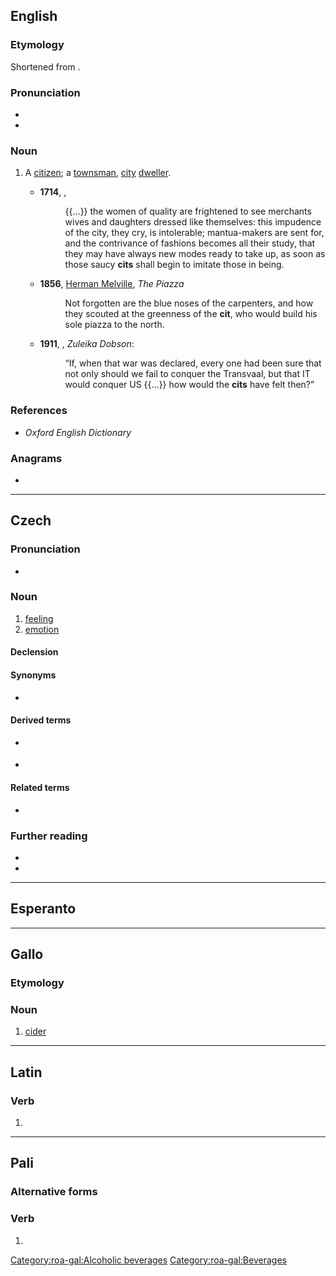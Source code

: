 {{also|cit.}}
==English==

===Etymology===
Shortened from {{m|en|citizen}}.

===Pronunciation===
* {{IPA|/sɪt/|lang=en}}
* {{rhymes|ɪt|lang=en}}

===Noun===
{{en-noun}}

# {{lb|en|derogatory|now|rare}} A [[citizen]]; a [[townsman]], [[city]] [[dweller]].
#* '''1714''', {{w|Bernard Mandeville}}, ''{{w|The Fable of the Bees}}''
#*: {{...}} the women of quality are frightened to see merchants wives and daughters dressed like themselves: this impudence of the city, they cry, is intolerable; mantua-makers are sent for, and the contrivance of fashions becomes all their study, that they may have always new modes ready to take up, as soon as those saucy '''cits''' shall begin to imitate those in being.
#* '''1856''', [[w:Herman Melville|Herman Melville]], ''The Piazza''
#*: Not forgotten are the blue noses of the carpenters, and how they scouted at the greenness of the '''cit''', who would build his sole piazza to the north.
#* '''1911''', {{w|Max Beerbohm}}, ''Zuleika Dobson'':
#*: “If, when that war was declared, every one had been sure that not only should we fail to conquer the Transvaal, but that IT would conquer US {{...}} how would the '''cits''' have felt then?”

===References===
* ''Oxford English Dictionary''

===Anagrams===
* {{anagrams|en|a=cit|ICT|TCI|TIC|tic}}

----

==Czech==

===Pronunciation===
* {{cs-IPA}}

===Noun===
{{cs-noun|g=m}}

# [[feeling]]
# [[emotion]]

====Declension====
{{cs-decl-noun
|cit|citu|citu|cit|cite|citu|citem
|city|citů|citům|city|city|citech|city
}}

====Synonyms====
* {{l|cs|emoce}}

====Derived terms====
* {{l|cs|bezcitný}} {{g|m}}
* {{l|cs|citový}}

====Related terms====
* {{l|cs|cítit}}

===Further reading===
* {{R:PSJC}}
* {{R:SSJC}}

----

==Esperanto==
{{no entry|because=unattested|lang=eo}}

----

==Gallo==

===Etymology===
{{rfe|lang=roa-gal}}

===Noun===
{{roa-gal-noun|m}}

# [[cider]]

[[Category:roa-gal:Alcoholic beverages]]
[[Category:roa-gal:Beverages]]

----

==Latin==

===Verb===
{{la-verb-form|cit}}

# {{inflection of|ciō||3|s|pres|act|ind|lang=la}}

----

==Pali==

===Alternative forms===
{{pi-alt}}

===Verb===
{{head|pi|verb form}}

# {{inflection of|cintayati||root|lang=pi}}